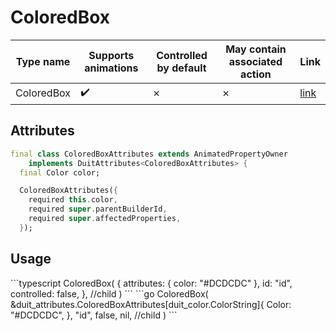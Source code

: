 
# ColoredBox

| Type name | Supports animations | Controlled by default | May contain associated action | Link |
| - | - | - | - | - |
| ColoredBox | :heavy_check_mark: | &cross; | &cross; | [link](https://api.flutter.dev/flutter/widgets/ColoredBox-class.html) |

## Attributes

```dart
final class ColoredBoxAttributes extends AnimatedPropertyOwner
    implements DuitAttributes<ColoredBoxAttributes> {
  final Color color;

  ColoredBoxAttributes({
    required this.color,
    required super.parentBuilderId,
    required super.affectedProperties,
  });
```

## Usage

<Tabs groupId="lang">
  <TabItem value="ts" label="TypeScript" default>
    ```typescript
    ColoredBox(
        {
            attributes: {
                color: "#DCDCDC"
            },
            id: "id",
            controlled: false,
        },
        //child
)
    ```
  </TabItem>
  <TabItem value="go" label="Go">
    ```go
	ColoredBox(
		&duit_attributes.ColoredBoxAttributes[duit_color.ColorString]{
			Color: "#DCDCDC",
		},
		"id",
		false,
		nil, //child
	)
    ```
  </TabItem>
</Tabs>

